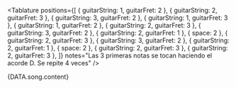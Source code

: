 <Tablature
  positions={[
    { guitarString: 1, guitarFret: 2 },
    { guitarString: 2, guitarFret: 3 },
    { guitarString: 3, guitarFret: 2 },
    { guitarString: 1, guitarFret: 3 },
    { guitarString: 1, guitarFret: 2 },
    { guitarString: 2, guitarFret: 3 },
    { guitarString: 3, guitarFret: 2 },
    { guitarString: 2, guitarFret: 1 },
    { space: 2 },
    { guitarString: 2, guitarFret: 3 },
    { guitarString: 3, guitarFret: 2 },
    { guitarString: 2, guitarFret: 1 },
    { space: 2 },
    { guitarString: 2, guitarFret: 3 },
    { guitarString: 2, guitarFret: 3 },
  ]}
  notes="Las 3 primeras notas se tocan haciendo el acorde D. Se repite 4 veces"
/>

<Space size={6} />

<TextFormatter chords={DATA.song.chords}>{DATA.song.content}</TextFormatter>
